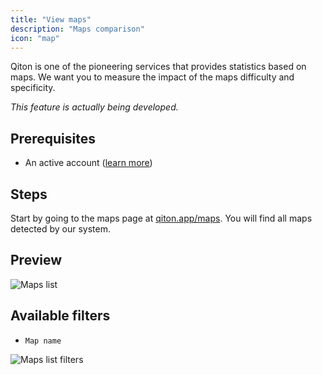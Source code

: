 ```yaml
---
title: "View maps"
description: "Maps comparison"
icon: "map"
---
```


Qiton is one of the pioneering services that provides statistics based on maps.
We want you to measure the impact of the maps difficulty and specificity.

_This feature is actually being developed._

## Prerequisites

- An active account ([learn more](/get-started/setup))

## Steps

Start by going to the maps page at [qiton.app/maps](https://qiton.app/maps).
You will find all maps detected by our system.

## Preview

<Frame>
    <img
        src="./images/root/list.png"
        alt="Maps list"
    />
</Frame>

## Available filters

- `Map name`

<Frame>
    <img
        src="./images/root/filters.png"
        alt="Maps list filters"
    />
</Frame>
